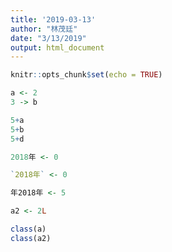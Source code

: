 ```yaml
---
title: '2019-03-13'
author: "林茂廷"
date: "3/13/2019"
output: html_document
---
```


```r
knitr::opts_chunk$set(echo = TRUE)
```

```r
a <- 2
3 -> b
```

```r
5+a
5+b
5+d
```

```r
2018年 <- 0
```

```r
`2018年` <- 0
```

```r
年2018年 <- 5
```


```r
a2 <- 2L
```

```r
class(a)
class(a2)
```

